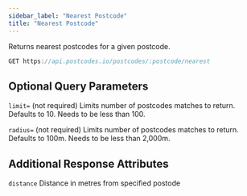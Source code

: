```yaml
---
sidebar_label: "Nearest Postcode"
title: "Nearest Postcode"
---
```


Returns nearest postcodes for a given postcode.

```javascript
GET https://api.postcodes.io/postcodes/:postcode/nearest
```

## Optional Query Parameters

`limit=` (not required) Limits number of postcodes matches to return. Defaults to 10. Needs to be less than 100.

`radius=` (not required) Limits number of postcodes matches to return. Defaults to 100m. Needs to be less than 2,000m.

## Additional Response Attributes

`distance` Distance in metres from specified postode
